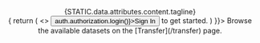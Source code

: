 


<Center mt={4}>
  <Text color="gray.400" as="em" fontSize="2xl" fontWeight="extrabold">
    {STATIC.data.attributes.content.tagline}
  </Text>
</Center>


<Center mt={4}>
<Box>
<RequireAuthentication fallback={(auth) => {
  return (
    <>
      <Button variant="link" onClick={() => auth.authorization.login()}>Sign In</Button> to get started.
    </>
  )
}}>
  Browse the available datasets on the [Transfer](/transfer) page.
</RequireAuthentication>
</Box>
</Center>


